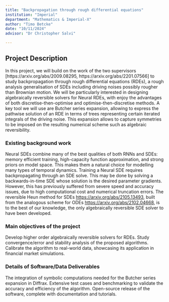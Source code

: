 ```yaml
---
title: "Backpropagation through rough differential equations"
institution: "Imperial"
department: "Mathematics & Imperial-X"
author: "Timo Betcke"
date: "10/11/2024"
advisor: "Dr Christopher Salvi"

---
```

## Project Description

In this project, we will build on the work of the two supervisors [https://arxiv.org/abs/2009.08295, https://arxiv.org/abs/2201.07566] to study backpropagation through rough differential equations (RDEs), a rough analysis generalisation of SDEs including driving noises possibly rougher than Brownian motion. We will be particularly interested in designing algebraically reversible solvers for Neural RDEs, with enjoy the advantages of both discretise-then-optimise and optimise-then-discretise methods. A key tool we will use are Butcher series expansion, allowing to express the pathwise solution of an RDE in terms of trees representing certain iterated integrals of the driving noise. This expansion allows to capture symmetries to be imposed on the resulting numerical scheme such as algebraic reversibility.

### Existing background work

Neural SDEs combine many of the best qualities of both RNNs and SDEs: memory efficient training, high-capacity function approximation, and strong priors on model space. This makes them a natural choice for modelling many types of temporal dynamics. Training a Neural SDE requires backpropagating through an SDE solve. This may be done by solving a backwards-in-time SDE whose solution is the desired parameter gradients. However, this has previously suffered from severe speed and accuracy issues, due to high computational cost and numerical truncation errors. The reversible Heun method for SDEs [https://arxiv.org/abs/2105.13493](https://arxiv.org/abs/2105.13493), built from the analogous scheme for ODEs [https://arxiv.org/abs/2102.04668](https://arxiv.org/abs/2102.04668), is to the best of our knowledge, the only algebraically reversible SDE solver to have been developed.

### Main objectives of the project

Develop higher order algebraically reversible solvers for RDEs.
Study convergence/error and stability analysis of the proposed algorithms.
Calibrate the algorithm to real-world data, showcasing its application in financial market simulations.

### Details of Software/Data Deliverables

The integration of symbolic computations needed for the Butcher series expansion in Diffrax.
Extensive test cases and benchmarking to validate the accuracy and efficiency of the algorithm.
Open-source release of the software, complete with documentation and tutorials. 
